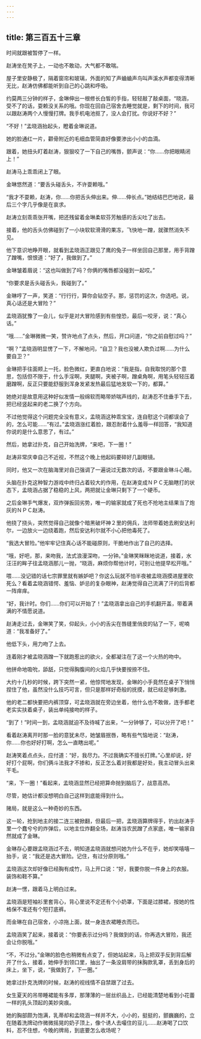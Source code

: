 ```yaml
---
---
---
```

title: 第三百五十三章
---




时间就跟被暂停了一样。

赵涛坐在凳子上，一动也不敢动，大气都不敢喘。

屋子里安静极了，隔着窗帘和玻璃，外面的知了声蛐蛐声鸟叫声溪水声都变得清晰无比，赵涛仿佛都能听到自己的心跳和呼吸。

约莫两三分钟的样子，金琳伸出一根修长白皙的手指，轻轻敲了敲桌面，“晓涵，受不了的话，耍赖没关系的哦。你现在回自己宿舍去睡觉就是，剩下的时间，我可以跟赵涛两个人慢慢打牌。我手机电池抠了，没人会打扰。你说好不好？”

“不好！”孟晓涵抬起头，瞪着金琳说道。

她的脸通红一片，颧骨附近的毛细血管简直好像要渗出小小的血滴。

跟着，她扭头盯着赵涛，狠狠咬了一下自己的嘴唇，颤声说：“你……你把眼睛闭上！”

赵涛马上乖乖闭上了眼。

金琳悠然道：“要舌头碰舌头，不许耍赖哦。”

“我才不耍赖，赵涛，你……你把舌头伸出来。伸……伸长点。”她结结巴巴地说，最后三个字几乎像是在哀求。

赵涛立刻乖乖张开嘴，把还残留着金琳柔软芬芳触感的舌尖吐了出去。

接着，他的舌头仿佛碰到了一小块软软滑滑的果冻，飞快地一蹭，就骤然消失不见。

他下意识地睁开眼，就看到孟晓涵正跟见了鹰的兔子一样坐回自己那里，用手背蹭了蹭嘴，恨恨道：“好了，我做到了。”

金琳皱着眉说：“这也叫做到了吗？你俩的嘴唇都没碰到一起哎。”

“你要求是舌头碰舌头，我碰到了。”

金琳哼了一声，笑道：“行行行，算你会钻空子。那，惩罚的这次，你选吧。说，真心话还是大冒险？”

孟晓涵犹豫了一会儿，似乎是对大冒险感到有些惶恐，最后一咬牙，说：“真心话。”

“哦……”金琳微微一笑，赞许地点了点头，然后，开口问道，“你之前自慰过吗？”

“啊？”孟晓涵明显愣了一下，不解地问，“自卫？我也没被人欺负过啊……为什么要自卫？”

金琳把手往面颊上一托，脸色微红，更直白地说：“我是指，自我取悦的那个意思，包括但不限于，什么手淫啊，夹腿啊，夹被子啊，蹭桌角啊，用笔头轻轻压着磨蹭啊，反正只要能舒服到浑身发紧发热最后猛地发软一下的，都算。”

她绝对是故意用这种好似发情一般绵软而略带娇喘声线的，赵涛忍不住垂手下去，把已经竖起来的老二换了个方向。

不过他觉得这个问题完全没有意义，孟晓涵这种乖宝宝，连自慰这个词都误会了的，怎么可能……“有过。”孟晓涵涨红着脸，跟忍耐着什么羞辱一样回答，“我知道你说的是什么意思了，有过。”

然后，她拿过扑克，自己开始洗牌，“来吧，下一圈！”

赵涛非常庆幸自己不近视，不然这个晚上他起码要碎好几副眼镜。

同时，他又一次在脑海里对自己强调了一遍说过无数次的话，不要跟金琳斗心眼。

头脑在扑克这种智力游戏中终归占着较大的作用，在赵涛变成ＮＰＣ无脑瞎打的状态下，孟晓涵占据了稳稳的上风，两把就让金琳只剩下了一个硬币。

之后金琳手气爆发，双炸弹扳回劣势，唯一的输家就成了死也不抢地主结果当了炮灰的ＮＰＣ赵涛。

他挠了挠头，突然觉得自己就像个暗黑破坏神２里的佣兵，法师带着她去刷安达利尔，一边放火一边绕着跑，然后安达利尔就不小心把他毒死了。

“我选大冒险。”他牢牢记住真心话不能碰原则，干脆地作出了自己的选择。

“哦，好吧，那，来吻我，法式浪漫深吻，一分钟。”金琳笑眯眯地说道，接着，水汪汪的眸子往孟晓涵那儿一抛，“晓涵，麻烦你帮他计时，可别让他提早松开哦。”

喂……没记错的话七宗罪里就有嫉妒吧？你这么玩就不怕半夜被孟晓涵摸进屋里砍死么？看着孟晓涵错愕、羞恼、妒忌的复杂眼神，赵涛觉得自己流满了汗的后背都一阵痒痒。

“好，我计时。你们……你们可以开始了！”孟晓涵拿出自己的手机翻开盖，带着满满的不情愿说道。

赵涛走过去，金琳笑了笑，仰起头，小小的舌尖在唇缝里俏皮的钻了一下，呢喃道：“我准备好了。”

他低下头，用力吻了上去。

连着刚才被孟晓涵蹭一下就跑惹出的欲火，全都凝注在了这一个火热的吻中。

他拼命地吸吮，舔舐，只觉得胸腹间的火焰几乎快要按捺不住。

大约十几秒的时候，跨下突然一紧，他惊愕地发现，金琳的小手竟然在桌子下悄悄捏住了他，虽然没什么技巧可言，但只是那样好奇般的抚摸，就已经足够刺激。

他的老二都快要把内裤顶穿，可孟晓涵就在旁边坐着，他什么也不敢做，连手都老老实实扶着桌子，装出单纯接吻的样子。

“到了！”时间一到，孟晓涵就迫不及待喊了出来，“一分钟够了，可以分开了吧！”

看着赵涛离开时那一脸的意犹未尽，她皱眉抿唇，略有些气恼地说：“赵涛，你……你也好好打啊，怎么一直瞎出呢。”

赵涛笑着点点头，应付道：“好，我尽力。不过我确实不擅长打牌。”心里却说，好好打个屁啊，你们俩斗法我才不掺和，反正怎么着对我都是好处，我主动冒头出来干毛。

“来，下一圈！”看起来，孟晓涵显然已经把算命抛到脑后了，战意高昂。

尽管，她估计都没想明白自己这样到底能得到什么。

赌局，就是这么一种奇妙的东西。

这一轮，抢到地主的接二连三被掀翻，但最后一把，孟晓涵算牌得手，钓出赵涛手里一个蠢兮兮的炸弹后，以地主位炸翻全场，赵涛当农民蹭了点家底，唯一输家自然就成了金琳。

金琳存心要跟孟晓涵过不去，明知道孟晓涵就想问她为什么不在乎，她却笑嘻嘻一抬手，说：“我还是选大冒险。记住，有过分原则哦。”

孟晓涵这次却好像已经胸有成竹，马上开口说：“好，我要你脱一件身上的衣服。装饰和鞋不算。”

赵涛一愣，跟着马上明白过来。

孟晓涵是短袖衫里套背心，背心里说不定还有个小奶罩，下面是过膝裙，按她的性格保不准还有个短打底裤。

而金琳在自己宿舍，小凉拖上面，就一身连衣裙睡衣而已。

孟晓涵笑了起来，接着说：“你要表示过分吗？我做到的话，你再选大冒险，我还会让你脱哦。”

“不，不过分。”金琳的脸色也稍微有点变了，但她站起来，马上把双手反到背后解开了什么，接着，她伸手到领口里，抽出了一条没肩带的抹胸款乳罩，丢到身后的床上，坐下，说，“我做到了，下一圈。”

她拿过扑克洗牌的时候，赵涛的视线情不自禁跟了过去。

女生夏天的吊带睡裙能有多厚，那薄薄的一层丝织品上，已经能清楚地看到小花蕾一样的乳头顶起的美妙突痕。

她的胸部颇为饱满，乳蒂却和孟晓涵一样并不大，小小的，挺挺的，颤巍巍的，立在随着洗牌动作微微摇晃的奶子顶上，像个诱人去嘬住的豆儿……赵涛喝了口饮料，忍不住想，今晚的牌局，到底要怎么收场呢？